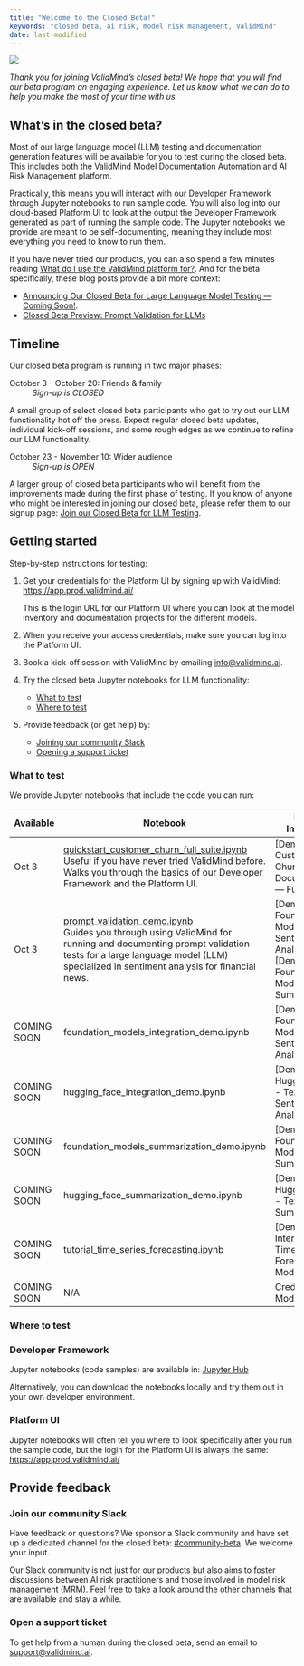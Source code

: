 ```yaml
---
title: "Welcome to the Closed Beta!"
keywords: "closed beta, ai risk, model risk management, ValidMind"
date: last-modified
---
```


![](closed-beta-banner.png)

_Thank you for joining ValidMind's closed beta! We hope that you will find our beta program an engaging experience. Let us know what we can do to help you make the most of your time with us._

## What’s in the closed beta?

Most of our large language model (LLM) testing and documentation generation features will be available for you to test during the closed beta. This includes both the ValidMind Model Documentation Automation and AI Risk Management platform. 

Practically, this means you will interact with our Developer Framework through Jupyter notebooks to run sample code. You will also log into our cloud-based Platform UI to look at the output the Developer Framework generated as part of running the sample code. The Jupyter notebooks we provide are meant to be self-documenting, meaning they include most everything you need to know to run them. 

If you have never tried our products, you can also spend a few minutes reading [What do I use the ValidMind platform for?](get-started.qmd#what-do-i-use-the-validmind-platform-for). And for the beta specifically, these blog posts provide a bit more context:

- [Announcing Our Closed Beta for Large Language Model Testing — Coming Soon!](https://validmind.com/announcing-validminds-closed-beta-coming-soon/). 
- [Closed Beta Preview: Prompt Validation for LLMs](https://validmind.com/closed-beta-preview-prompt-validation-for-llms/)

## Timeline 

Our closed beta program is running in two major phases:

October 3 - October 20: Friends & family
: _Sign-up is CLOSED_ 

A small group of select closed beta participants who get to try out our LLM functionality hot off the press. Expect regular closed beta updates, individual kick-off sessions, and some rough edges as we continue to refine our LLM functionality. 

October 23 - November 10: Wider audience
: _Sign-up is OPEN_ 

A larger group of closed beta participants who will benefit from the improvements made during the first phase of testing. If you know of anyone who might be interested in joining our closed beta, please refer them to our signup page: [Join our Closed Beta for LLM Testing](join-closed-beta.qmd).

## Getting started

Step-by-step instructions for testing: 

<!--- TO DO Do we need the OW folks to follow this step? --->
1. Get your credentials for the Platform UI by signing up with ValidMind: <https://app.prod.validmind.ai/>
   
   This is the login URL for our Platform UI where you can look at the model inventory and documentation projects for the different models. 

2. When you receive your access credentials, make sure you can log into the Platform UI.

3. Book a kick-off session with ValidMind by emailing <info@validmind.ai>.

4. Try the closed beta Jupyter notebooks for LLM functionality: 
   
   - [What to test](#what-to-test)
   - [Where to test](#where-to-test)

5. Provide feedback (or get help) by:
   
   - [Joining our community Slack](#join-our-community-slack)
   - [Opening a support ticket](#support)

### What to test

We provide Jupyter notebooks that include the code you can run: 

| Available | Notebook | Model Inventory |
|-----------|----------|-----------------|
| Oct 3 | [quickstart_customer_churn_full_suite.ipynb](../notebooks/quickstart_customer_churn_full_suite.ipynb)<br>Useful if you have never tried ValidMind before. Walks you through the basics of our Developer Framework and the Platform UI. | [Demo] Customer Churn Model Documentation — Full Suite
| Oct 3 | [prompt_validation_demo.ipynb](../notebooks/llm/)<br>Guides you through using ValidMind for running and documenting prompt validation tests for a large language model (LLM) specialized in sentiment analysis for financial news. | [Demo] Foundation Model - Text Sentiment Analysis or [Demo] Foundation Model - Text Summarization
| COMING SOON | foundation_models_integration_demo.ipynb | [Demo] Foundation Model - Text Sentiment Analysis
| COMING SOON | hugging_face_integration_demo.ipynb | [Demo] Hugging Face - Text Sentiment Analysis
| COMING SOON | foundation_models_summarization_demo.ipynb | [Demo] Foundation Model - Text Summarization
| COMING SOON | hugging_face_summarization_demo.ipynb | [Demo] Hugging Face - Text Summarization
| COMING SOON | tutorial_time_series_forecasting.ipynb | [Demo] Interest Rate Time Series Forecasting Model
| COMING SOON | N/A | Credit Risk Model


### Where to test

### Developer Framework

Jupyter notebooks (code samples) are available in: [Jupyter Hub](https://jupyterhub.validmind.ai) 

Alternatively, you can download the notebooks locally and try them out in your own developer environment.

### Platform UI

Jupyter notebooks will often tell you where to look specifically after you run the sample code, but the login for the Platform UI is always the same: <https://app.prod.validmind.ai/> 

<!--- TO DO Explain model inventory and the models we provide (vs documentation project). Or do a mini product tour? --->

## Provide feedback
 
### Join our community Slack

Have feedback or questions? We sponsor a Slack community and have set up a dedicated channel for the closed beta: [#community-beta](https://validmind.slack.com/archives/C05TVKK1L30). We welcome your input.

Our Slack community is not just for our products but also aims to foster discussions between AI risk practitioners and those involved in model risk management (MRM). Feel free to take a look around the other channels that are available and stay a while. 

### Open a support ticket

To get help from a human during the closed beta, send an email to <support@validmind.ai>.

<!--- 
## FAQ

TBD
--->
